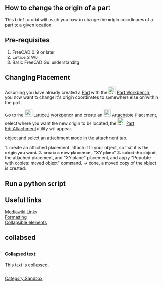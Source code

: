 [[Category:Sandbox]]

{{VeryImportantMessage|Warning: This is my sandbox where I test things<br>
To not edit}}

{{TutorialInfo
|Topic=Placement
|Level=Beginner
|Author=Simbioz
|Time=5 minutes
|FCVersion=0.19 or above
|Files=[none]
}}

== How to change the origin of a part ==

This brief tutorial will teach you how to change the origin coordinates of a part to a given location.

== Pre-requisites ==

# FreeCAD 0.19 or later
# Lattice 2 WB
# Basic FreeCAD Gui understanditg

== Changing Placement == 

Assuming you have already created a [[Glossary#Part|Part]] with the [[Image:Workbench_Part.svg|24px]] [[Part_Workbench|Part Workbench]], you now want to change it's origin coordinates to somewhere else on/within the part.

Go to the [[Image:Lattice2_workbench_icon.svg|24px]] [[Lattice2_Workbench|Lattice2 Workbench]] and create an [[Image:Lattice2_AttachablePlacement.svg|24px]] [[Lattice2_AttachablePlacement|Attachable Placement]], select where you want the new origin to be located, the [[Image:Part_EditAttachment.svg|24px]] [[Part_EditAttachment|Part EditAttachment]] utility  will appear. 


object and select an attachment mode in the attachment tab.

1. create an attached placement. attach it to your object, so that it is the origin you want.
2. create a new placement, "XY plane"
3. select the object, the attached placement, and "XY plane" placement, and apply "Populate with copies: moved object" command.
-> done, a moved copy of the object is created.

== Run a python script ==

{{incode|exec(open("/path/foo.py").read()) }}
{{Code|code=exec(open("/path/foo.py").read())}}

== Useful links ==
[https://www.mediawiki.org/wiki/Help:Links Mediawiki Links]<br>
[https://www.mediawiki.org/wiki/Help:Formatting Formatting]<br>
[https://www.mediawiki.org/wiki/Manual:Collapsible_elements Collapsible elements]

== collabsed ==
<div class="toccolours mw-collapsible mw-collapsed" style="width:400px; overflow:auto;">
<div style="font-weight:bold;line-height:1.6;">Collapsed text:</div>
<div class="mw-collapsible-content">
This text is collapsed. 
</div></div>